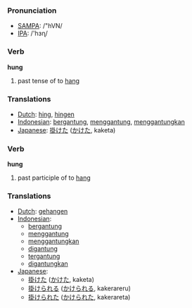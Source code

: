=== Pronunciation ===
*[[w:SAMPA|SAMPA]]: /"hVN/
*[[w:IPA|IPA]]: /'hɜɳ/

=== Verb ===

'''hung'''

# past tense of to [[hang]]

=== Translations ===
*[[Dutch]]: [[hing]], [[hingen]]
*[[Indonesian]]: [[gantung|bergantung]], [[gantung|menggantung]], [[gantung|menggantungkan]]
*[[Japanese]]: [[掛けた]] ([[かけた]], kaketa)

=== Verb ===

'''hung'''

# past participle of to [[hang]]

=== Translations ===
*[[Dutch]]: [[gehangen]]
*[[Indonesian]]: 
** [[gantung|bergantung]]
** [[gantung|menggantung]]
** [[gantung|menggantungkan]]
** [[gantung|digantung]]
** [[gantung|tergantung]]
** [[gantung|digantungkan]]
*[[Japanese]]:
** [[掛けた]] ([[かけた]], kaketa)
** [[掛けられる]] ([[かけられる]], kakerareru)
** [[掛けられた]] ([[かけられた]], kakerareta)